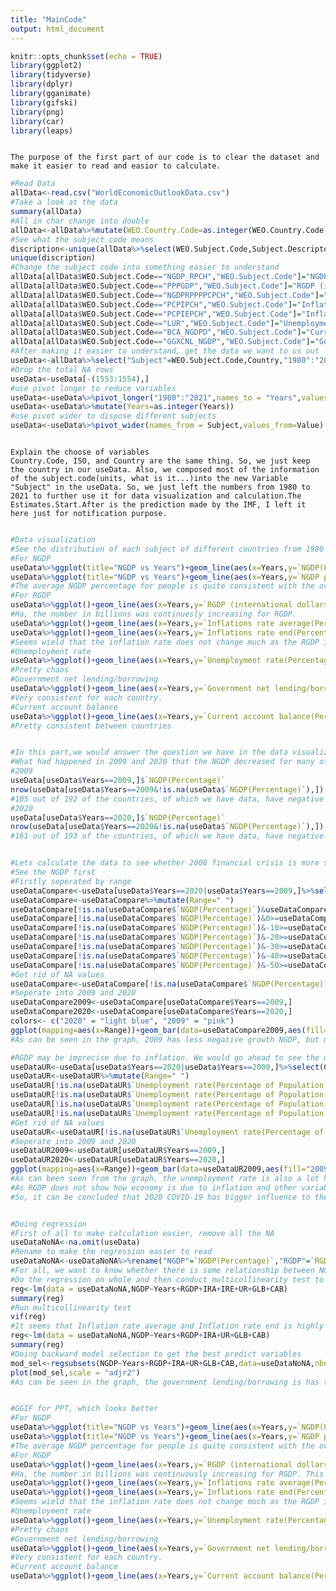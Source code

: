 ```yaml
---
title: "MainCode"
output: html_document
---
```


```r
knitr::opts_chunk$set(echo = TRUE)
library(ggplot2)
library(tidyverse)
library(dplyr)
library(gganimate)
library(gifski)
library(png)
library(car)
library(leaps)
```
```
```
```
The purpose of the first part of our code is to clear the dataset and make it easier to read and easior to calculate.
```
```r
#Read Data
allData<-read.csv("WorldEconomicOutlookData.csv")
#Take a look at the data
summary(allData)
#All in char change into double
allData<-allData%>%mutate(WEO.Country.Code=as.integer(WEO.Country.Code),"1980"=as.integer(X1980),"1981"=as.integer(X1981),"1982"=as.integer(X1982),"1983"=as.integer(X1983),"1984"=as.integer(X1984),"1985"=as.integer(X1985),"1986"=as.integer(X1986),"1987"=as.integer(X1987),"1988"=as.integer(X1988),"1989"=as.integer(X1989),"1990"=as.integer(X1990),"1991"=as.integer(X1991),"1992"=as.integer(X1992),"1993"=as.integer(X1993),"1994"=as.integer(X1994),"1995"=as.integer(X1995),"1996"=as.integer(X1996),"1997"=as.integer(X1997),"1998"=as.integer(X1998),"1999"=as.integer(X1999),"2000"=as.integer(X2000),"2001"=as.integer(X2001),"2002"=as.integer(X2002),"2003"=as.integer(X2003),"2004"=as.integer(X2004),"2005"=as.integer(X2005),"2006"=as.integer(X2006),"2007"=as.integer(X2007),"2008"=as.integer(X2008),"2009"=as.integer(X2009),"2010"=as.integer(X2010),"2011"=as.integer(X2011),"2012"=as.integer(X2012),"2013"=as.integer(X2013),"2014"=as.integer(X2014),"2015"=as.integer(X2015),"2016"=as.integer(X2016),"2017"=as.integer(X2017),"2018"=as.integer(X2018),"2019"=as.integer(X2019),"2020"=as.integer(X2020),"2021"=as.integer(X2021),Estimates.Start.After=as.integer(Estimates.Start.After))
#See what the subject code means
discription<-unique(allData%>%select(WEO.Subject.Code,Subject.Descriptor,Units))
unique(discription)
#Change the subject code into something easier to understand
allData[allData$WEO.Subject.Code=="NGDP_RPCH","WEO.Subject.Code"]="NGDP(Percentage)"
allData[allData$WEO.Subject.Code=="PPPGDP","WEO.Subject.Code"]="RGDP (international dollars/Billions)"
allData[allData$WEO.Subject.Code=="NGDPRPPPPCPCH","WEO.Subject.Code"]="NGDP per person(Percentage)"
allData[allData$WEO.Subject.Code=="PCPIPCH","WEO.Subject.Code"]="Inflations rate average(Percentage)"
allData[allData$WEO.Subject.Code=="PCPIEPCH","WEO.Subject.Code"]="Inflations rate end(Percentage)"
allData[allData$WEO.Subject.Code=="LUR","WEO.Subject.Code"]="Unemployment rate(Percentage of Population)"
allData[allData$WEO.Subject.Code=="BCA_NGDPD","WEO.Subject.Code"]="Current account balance(Percentage of GDP)"
allData[allData$WEO.Subject.Code=="GGXCNL_NGDP","WEO.Subject.Code"]="Government net lending/borrowing(Percentage of GDP)"
#After making it easier to understand, get the data we want to us out
useData<-allData%>%select("Subject"=WEO.Subject.Code,Country,"1980":"2021",Estimates.Start.After)
#Drop the total NA rows
useData<-useData[-(1553:1554),]
#use pivot longer to reduce variables
useData<-useData%>%pivot_longer("1980":"2021",names_to = "Years",values_to="Value")
useData<-useData%>%mutate(Years=as.integer(Years))
#use pivot wider to dispose different subjects
useData<-useData%>%pivot_wider(names_from = Subject,values_from=Value)
```
```
```
```
Explain the choose of variables
Country.Code, ISO, and Country are the same thing. So, we just keep the country in our useData. Also, we composed most of the information of the subject.code(units, what is it...)into the new Variable "Subject" in the useData. So, we just left the numbers from 1980 to 2021 to further use it for data visualization and calculation.The Estimates.Start.After is the prediction made by the IMF, I left it here just for notification purpose.
```
```
```
```r
#Data visualization
#See the distribution of each subject of different countries from 1980 to 2021
#For NGDP
useData%>%ggplot(title="NGDP vs Years")+geom_line(aes(x=Years,y=`NGDP(Percentage)`,color=Country),na.rm = T)+ theme(legend.position = "none")+ggtitle("NGDP vs Years")
useData%>%ggplot(title="NGDP vs Years")+geom_line(aes(x=Years,y=`NGDP per person(Percentage)`,color=Country),na.rm = T)+ theme(legend.position = "none")+ggtitle("NGDP(per person) vs Years")
#The average NGDP percentage for people is quite consistent with the overall NGDP increase percentage.It seems that the NGDP is quite chaotic for each country. However, there is an apparent sharp decrease around 2010 and 2020. We would dig deeper into it later.
#For RGDP
useData%>%ggplot()+geom_line(aes(x=Years,y=`RGDP (international dollars/Billions)`,color=Country),na.rm = T)+ theme(legend.position = "none")+ggtitle("RGDP vs Years")
#Ha, the number in billions was continuesly increasing for RGDP.
useData%>%ggplot()+geom_line(aes(x=Years,y=`Inflations rate average(Percentage)`,color=Country),na.rm = T)+ theme(legend.position = "none")+ggtitle("Inflations rate average vs Years")
useData%>%ggplot()+geom_line(aes(x=Years,y=`Inflations rate end(Percentage)`,color=Country),na.rm = T)+ theme(legend.position = "none")+ggtitle("Inflations rate end vs Years")
#Seems wield that the inflation rate does not change much as the RGDP increased rapidly. Check on it.
#Unemployment rate
useData%>%ggplot()+geom_line(aes(x=Years,y=`Unemployment rate(Percentage of Population)`,color=Country),na.rm = T)+ theme(legend.position = "none")+ggtitle("Unemployment rate vs Years")
#Pretty chaos
#Government net lending/borrowing
useData%>%ggplot()+geom_line(aes(x=Years,y=`Government net lending/borrowing(Percentage of GDP)`,color=Country),na.rm = T)+ theme(legend.position = "none")+ggtitle("Government net lending/borrowing")
#Very consistent for each country.
#Current account balance
useData%>%ggplot()+geom_line(aes(x=Years,y=`Current account balance(Percentage of GDP)`,color=Country),na.rm = T)+ theme(legend.position = "none")+ggtitle("Current account balance")
#Pretty consistent between countries 
```
```
```
```r
#In this part,we would answer the question we have in the data visualization part.
#What had happened in 2009 and 2020 that the NGDP decreased for many of the countries?
#2009
useData[useData$Years==2009,]$`NGDP(Percentage)`
nrow(useData[useData$Years==2009&!is.na(useData$`NGDP(Percentage)`),])-nrow(useData[useData$Years==2009&useData$`NGDP(Percentage)`>0&!is.na(useData$`NGDP(Percentage)`),])
#105 out of 192 of the countries, of which we have data, have negative NGDP growth. Searched online, this is consequence of the 2008 would-wide financial crisis, which make sense.
#2020
useData[useData$Years==2020,]$`NGDP(Percentage)`
nrow(useData[useData$Years==2020&!is.na(useData$`NGDP(Percentage)`),])-nrow(useData[useData$Years==2020&useData$`NGDP(Percentage)`>0&!is.na(useData$`NGDP(Percentage)`),])
#161 out of 193 of the countries, of which we have data, have negative NGDP growth. COVID-19 is really making the economic down.
```
```
```
```r
#Lets calculate the data to see whether 2008 financial crisis is more serious or the COVID 19?
#See the NGDP first
#Firstly seperated by range
useDataCompare<-useData[useData$Years==2020|useData$Years==2009,]%>%select(Country,`NGDP(Percentage)`,Years)
useDataCompare<-useDataCompare%>%mutate(Range=" ")
useDataCompare[!is.na(useDataCompare$`NGDP(Percentage)`)&useDataCompare$`NGDP(Percentage)`>0,]$Range="positive"
useDataCompare[!is.na(useDataCompare$`NGDP(Percentage)`)&0>=useDataCompare$`NGDP(Percentage)`&useDataCompare$`NGDP(Percentage)`>-10,]$Range="-10 to 0"
useDataCompare[!is.na(useDataCompare$`NGDP(Percentage)`)&-10>=useDataCompare$`NGDP(Percentage)`&useDataCompare$`NGDP(Percentage)`>-20,]$Range="-20 to -10"
useDataCompare[!is.na(useDataCompare$`NGDP(Percentage)`)&-20>=useDataCompare$`NGDP(Percentage)`&useDataCompare$`NGDP(Percentage)`>-30,]$Range="-30 to -20"
useDataCompare[!is.na(useDataCompare$`NGDP(Percentage)`)&-30>=useDataCompare$`NGDP(Percentage)`&useDataCompare$`NGDP(Percentage)`>-40,]$Range="-40 to -30"
useDataCompare[!is.na(useDataCompare$`NGDP(Percentage)`)&-40>=useDataCompare$`NGDP(Percentage)`&useDataCompare$`NGDP(Percentage)`>-50,]$Range="-50 to -40"
useDataCompare[!is.na(useDataCompare$`NGDP(Percentage)`)&-50>=useDataCompare$`NGDP(Percentage)`,]$Range="smaller than -50"
#Get rid of NA values
useDataCompare<-useDataCompare[!is.na(useDataCompare$`NGDP(Percentage)`),]
#Seperate into 2009 and 2020
useDataCompare2009<-useDataCompare[useDataCompare$Years==2009,]
useDataCompare2020<-useDataCompare[useDataCompare$Years==2020,]
colors<- c("2020" = "light blue", "2009" = "pink")
ggplot(mapping=aes(x=Range))+geom_bar(data=useDataCompare2009,aes(fill="2009"))+geom_bar(data=useDataCompare2020,aes(fill="2020"))+ggtitle("2009 vs 2020 NGDP growth in percentage")+labs(x="Percentage of Growth in NGDP",y="Number of Countries",color="Years")+scale_fill_manual(values=colors)+theme(axis.text.x = element_text(angle = 90))
#As can be seen in the graph, 2009 has less negative growth NGDP, but more positive ones. 

#RGDP may be imprecise due to inflation. We would go ahead to see the unemployment rate
useDataUR<-useData[useData$Years==2020|useData$Years==2009,]%>%select(Country,`Unemployment rate(Percentage of Population)`,Years)
useDataUR<-useDataUR%>%mutate(Range=" ")
useDataUR[!is.na(useDataUR$`Unemployment rate(Percentage of Population)`)&useDataUR$`Unemployment rate(Percentage of Population)`>30,]$Range="Larger than 30"
useDataUR[!is.na(useDataUR$`Unemployment rate(Percentage of Population)`)&30>=useDataUR$`Unemployment rate(Percentage of Population)`&useDataUR$`Unemployment rate(Percentage of Population)`>20,]$Range="20 to 30"
useDataUR[!is.na(useDataUR$`Unemployment rate(Percentage of Population)`)&20>=useDataUR$`Unemployment rate(Percentage of Population)`&useDataUR$`Unemployment rate(Percentage of Population)`>10,]$Range="10 to 20"
useDataUR[!is.na(useDataUR$`Unemployment rate(Percentage of Population)`)&10>=useDataUR$`Unemployment rate(Percentage of Population)`&useDataUR$`Unemployment rate(Percentage of Population)`>=0,]$Range="0 to 10"
#Get rid of NA values
useDataUR<-useDataUR[!is.na(useDataUR$`Unemployment rate(Percentage of Population)`),]
#Seperate into 2009 and 2020
useDataUR2009<-useDataUR[useDataUR$Years==2009,]
useDataUR2020<-useDataUR[useDataUR$Years==2020,]
ggplot(mapping=aes(x=Range))+geom_bar(data=useDataUR2009,aes(fill="2009"))+geom_bar(data=useDataUR2020,aes(fill="2020"))+ggtitle("2009 vs 2020 Unemployer rate")+labs(x="Unemployer rate",y="Number of Countries",color="Years")+scale_fill_manual(values=colors)
#As can been seen from the graph, the unemployment rate is also a lot higher in 2020 than in 2009
#As RGDP does not show how economy is due to inflation and other variables are no direct relation to the good or worth an economy is.
#So, it can be concluded that 2020 COVID-19 has bigger influence to the economics than the 2009 financial crisis.
```
```
```
```r
#Doing regression
#First of all to make calculation easier, remove all the NA
useDataNoNA<-na.omit(useData)
#Rename to make the regression easier to read
useDataNoNA<-useDataNoNA%>%rename("NGDP"=`NGDP(Percentage)`,"RGDP"=`RGDP (international dollars/Billions)`,"IRA"=`Inflations rate average(Percentage)`,"IRE"=`Inflations rate end(Percentage)`,"UR"=`Unemployment rate(Percentage of Population)`,"GLB"=`Government net lending/borrowing(Percentage of GDP)`,"CAB"=`Current account balance(Percentage of GDP)`)
#For all, we want to know whether there is some relationship between NGDP growth percent and other things.
#Do the regression on whole and then conduct multicollinearity test to remove variables
reg<-lm(data = useDataNoNA,NGDP~Years+RGDP+IRA+IRE+UR+GLB+CAB)
summary(reg)
#Run multicollinearity test
vif(reg)
#It seems that Inflation rate average and Inflation rate end is highly related. We would choose Inflation rate average as it is a more precise description of the inflation rate of a year.
reg<-lm(data = useDataNoNA,NGDP~Years+RGDP+IRA+UR+GLB+CAB)
summary(reg)
#Doing backward model selection to get the best predict variables
mod_sel<-regsubsets(NGDP~Years+RGDP+IRA+UR+GLB+CAB,data=useDataNoNA,nbest = 1,nvmax = 6,method = "backward")
plot(mod_sel,scale = "adjr2")
#As can be seen in the graph, the government lending/borrowing is has the most influence on NGDP(the biggest adjusted R^2), the second is the inflation rate average. However, even add up all the variables, the adjusted R^2 is still as small as 0.1363, meaning only 13.63% of the data could be explained by the variables. So, overall, we can conclude that the NGDP growth percent has very weak relationship with the other variables.
```
```
```
```r
#GGIF for PPT, which looks better
#For NGDP
useData%>%ggplot(title="NGDP vs Years")+geom_line(aes(x=Years,y=`NGDP(Percentage)`,color=Country),na.rm = T)+ theme(legend.position = "none")+ggtitle("NGDP vs Years")+transition_reveal(Years)
useData%>%ggplot(title="NGDP vs Years")+geom_line(aes(x=Years,y=`NGDP per person(Percentage)`,color=Country),na.rm = T)+ theme(legend.position = "none")+ggtitle("NGDP(per person) vs Years")+transition_reveal(Years)
#The average NGDP percentage for people is quite consistent with the overall NGDP increase percentage.It seems that the NGDP is quite chaotic for each country. However, there is an apparent sharp decrease around 2010 and 2020. We would dig deeper into it later.
#For RGDP
useData%>%ggplot()+geom_line(aes(x=Years,y=`RGDP (international dollars/Billions)`,color=Country),na.rm = T)+ theme(legend.position = "none")+ggtitle("RGDP vs Years")+transition_reveal(Years)
#Ha, the number in billions was continuously increasing for RGDP. This is due to inflation
useData%>%ggplot()+geom_line(aes(x=Years,y=`Inflations rate average(Percentage)`,color=Country),na.rm = T)+ theme(legend.position = "none")+ggtitle("Inflations rate average vs Years")+transition_reveal(Years)
useData%>%ggplot()+geom_line(aes(x=Years,y=`Inflations rate end(Percentage)`,color=Country),na.rm = T)+ theme(legend.position = "none")+ggtitle("Inflations rate end vs Years")+transition_reveal(Years)
#Seems wield that the inflation rate does not change much as the RGDP increased rapidly. Check on it.
#Unemployment rate
useData%>%ggplot()+geom_line(aes(x=Years,y=`Unemployment rate(Percentage of Population)`,color=Country),na.rm = T)+ theme(legend.position = "none")+ggtitle("Unemployment rate vs Years")+transition_reveal(Years)
#Pretty chaos
#Government net lending/borrowing
useData%>%ggplot()+geom_line(aes(x=Years,y=`Government net lending/borrowing(Percentage of GDP)`,color=Country),na.rm = T)+ theme(legend.position = "none")+ggtitle("Government net lending/borrowing")+transition_reveal(Years)
#Very consistent for each country.
#Current account balance
useData%>%ggplot()+geom_line(aes(x=Years,y=`Current account balance(Percentage of GDP)`,color=Country),na.rm = T)+ theme(legend.position = "none")+ggtitle("Current account balance")+transition_reveal(Years)

```

